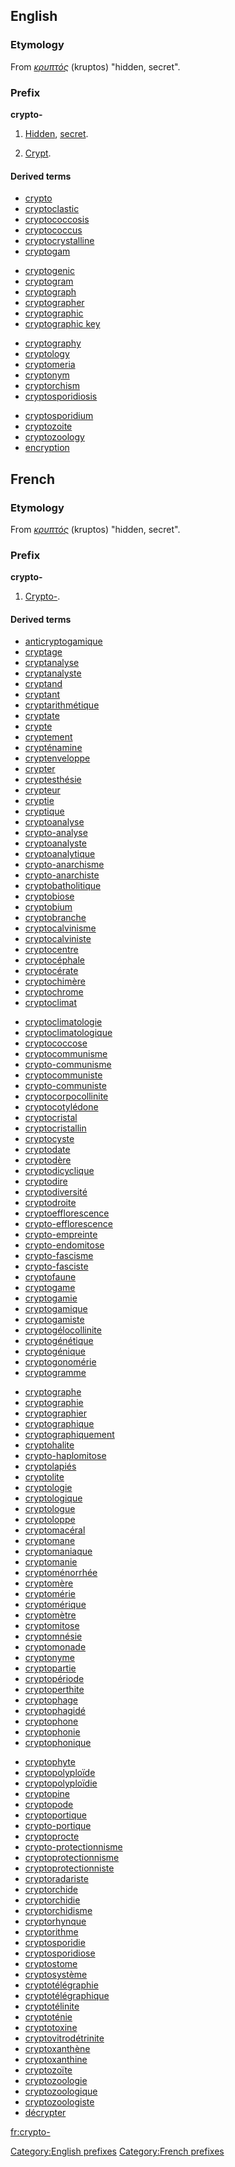 ==English==

===Etymology===
From {{AGr.}} ''[[κρυπτός]]'' (kruptos) "hidden, secret".

===Prefix===
'''crypto-'''

# [[hidden|Hidden]], [[secret]].
# {{rfv-sense}} [[crypt|Crypt]].

====Derived terms====
{{Wikipedia}}
{{rel-top4|Derived terms}}
*[[crypto]]
*[[cryptoclastic]]
*[[cryptococcosis]]
*[[cryptococcus]]
*[[cryptocrystalline]]
*[[cryptogam]]
{{rel-mid4}}
*[[cryptogenic]]
*[[cryptogram]]
*[[cryptograph]]
*[[cryptographer]]
*[[cryptographic]]
*[[cryptographic key]]
{{rel-mid4}}
*[[cryptography]]
*[[cryptology]]
*[[cryptomeria]]
*[[cryptonym]]
*[[cryptorchism]]
*[[cryptosporidiosis]]
{{rel-mid4}}
*[[cryptosporidium]]
*[[cryptozoite]]
*[[cryptozoology]]
*[[encryption]]
{{rel-bottom}}

[[Category:English prefixes]]

==French==

===Etymology===
From {{AGr.}} ''[[κρυπτός]]'' (kruptos) "hidden, secret".

===Prefix===
'''crypto-'''

#[[#English|Crypto-]].

====Derived terms====
{{rel-top4|Derived terms}}
* [[anticryptogamique]]
* [[cryptage]]
* [[cryptanalyse]]
* [[cryptanalyste]]
* [[cryptand]]
* [[cryptant]]
* [[cryptarithmétique]]
* [[cryptate]]
* [[crypte]]
* [[cryptement]]
* [[crypténamine]]
* [[cryptenveloppe]]
* [[crypter]]
* [[cryptesthésie]]
* [[crypteur]]
* [[cryptie]]
* [[cryptique]]
* [[cryptoanalyse]]
* [[crypto-analyse]]
* [[cryptoanalyste]]
* [[cryptoanalytique]]
* [[crypto-anarchisme]]
* [[crypto-anarchiste]]
* [[cryptobatholitique]]
* [[cryptobiose]]
* [[cryptobium]]
* [[cryptobranche]]
* [[cryptocalvinisme]]
* [[cryptocalviniste]]
* [[cryptocentre]]
* [[cryptocéphale]]
* [[cryptocérate]]
* [[cryptochimère]]
* [[cryptochrome]]
* [[cryptoclimat]]
{{rel-mid4}}
* [[cryptoclimatologie]]
* [[cryptoclimatologique]]
* [[cryptococcose]]
* [[cryptocommunisme]]
* [[crypto-communisme]]
* [[cryptocommuniste]]
* [[crypto-communiste]]
* [[cryptocorpocollinite]]
* [[cryptocotylédone]]
* [[cryptocristal]]
* [[cryptocristallin]]
* [[cryptocyste]]
* [[cryptodate]]
* [[cryptodère]]
* [[cryptodicyclique]]
* [[cryptodire]]
* [[cryptodiversité]]
* [[cryptodroite]]
* [[cryptoefflorescence]]
* [[crypto-efflorescence]]
* [[crypto-empreinte]]
* [[crypto-endomitose]]
* [[crypto-fascisme]]
* [[crypto-fasciste]]
* [[cryptofaune]]
* [[cryptogame]]
* [[cryptogamie]]
* [[cryptogamique]]
* [[cryptogamiste]]
* [[cryptogélocollinite]]
* [[cryptogénétique]]
* [[cryptogénique]]
* [[cryptogonomérie]]
* [[cryptogramme]]
{{rel-mid4}}
* [[cryptographe]]
* [[cryptographie]]
* [[cryptographier]]
* [[cryptographique]]
* [[cryptographiquement]]
* [[cryptohalite]]
* [[crypto-haplomitose]]
* [[cryptolapiés]]
* [[cryptolite]]
* [[cryptologie]]
* [[cryptologique]]
* [[cryptologue]]
* [[cryptoloppe]]
* [[cryptomacéral]]
* [[cryptomane]]
* [[cryptomaniaque]]
* [[cryptomanie]]
* [[cryptoménorrhée]]
* [[cryptomère]]
* [[cryptomérie]]
* [[cryptomérique]]
* [[cryptomètre]]
* [[cryptomitose]]
* [[cryptomnésie]]
* [[cryptomonade]]
* [[cryptonyme]]
* [[cryptopartie]]
* [[cryptopériode]]
* [[cryptoperthite]]
* [[cryptophage]]
* [[cryptophagidé]]
* [[cryptophone]]
* [[cryptophonie]]
* [[cryptophonique]]
{{rel-mid4}}
* [[cryptophyte]]
* [[cryptopolyploïde]]
* [[cryptopolyploïdie]]
* [[cryptopine]]
* [[cryptopode]]
* [[cryptoportique]]
* [[crypto-portique]]
* [[cryptoprocte]]
* [[crypto-protectionnisme]]
* [[cryptoprotectionnisme]]
* [[cryptoprotectionniste]]
* [[cryptoradariste]]
* [[cryptorchide]]
* [[cryptorchidie]]
* [[cryptorchidisme]]
* [[cryptorhynque]]
* [[cryptorithme]]
* [[cryptosporidie]]
* [[cryptosporidiose]]
* [[cryptostome]]
* [[cryptosystème]]
* [[cryptotélégraphie]]
* [[cryptotélégraphique]]
* [[cryptotélinite]]
* [[cryptoténie]]
* [[cryptotoxine]]
* [[cryptovitrodétrinite]]
* [[cryptoxanthène]]
* [[cryptoxanthine]]
* [[cryptozoïte]]
* [[cryptozoologie]]
* [[cryptozoologique]]
* [[cryptozoologiste]]
* [[décrypter]]
{{rel-bottom}}

[[Category:French prefixes]]

[[fr:crypto-]]